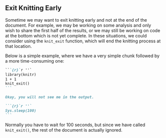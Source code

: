 ## Exit Knitting Early

Sometime we may want to exit knitting early and not at the end of the document. For example, we may be working on some analysis and only wish to share the first half of the results, or we may still be working on code at the bottom which is not yet complete. In these situations, we could consider using the `knit_exit` function, which will end the knitting process at that location.

Below is a simple example, where we have a very simple chunk followed by a more time-consuming one:

````md
```{r}`r ''`
library(knitr)
1 + 1
knit_exit()
```

Okay, you will not see me in the output.

```{r}`r ''`
Sys.sleep(100)
```
````

Normally you have to wait for 100 seconds, but since we have called `knit_exit()`, the rest of the document is actually ignored.